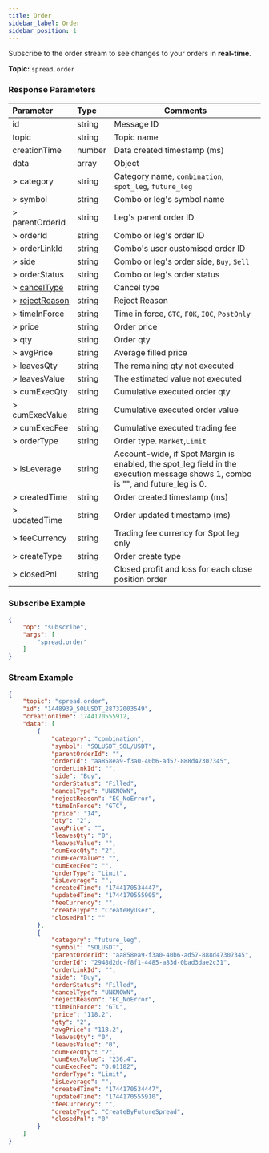 ```yaml
---
title: Order
sidebar_label: Order
sidebar_position: 1
---
```


Subscribe to the order stream to see changes to your orders in **real-time**.

**Topic:** `spread.order`<br/>

### Response Parameters
| Parameter | Type | Comments|
|:----- |:-----|----- |
|id |string |Message ID|
|topic |string |Topic name |
|creationTime |number |Data created timestamp (ms) |
|data |array |Object |
|> category|string |Category name, `combination`, `spot_leg`, `future_leg`|
|> symbol|string |Combo or leg's symbol name |
|> parentOrderId|string |Leg's parent order ID |
|> orderId|string |Combo or leg's order ID |
|> orderLinkId|string |Combo's user customised order ID |
|> side|string |Combo or leg's order side, `Buy`, `Sell` |
|> orderStatus|string |Combo or leg's order status |
|> [cancelType](../../../enum#canceltype)|string |Cancel type |
|> [rejectReason](../../../enum#rejectreason)|string |Reject Reason |
|> timeInForce|string |Time in force, `GTC`, `FOK`, `IOC`, `PostOnly` |
|> price|string |Order price |
|> qty|string |Order qty |
|> avgPrice|string |Average filled price |
|> leavesQty|string |The remaining qty not executed |
|> leavesValue|string |The estimated value not executed |
|> cumExecQty|string |Cumulative executed order qty |
|> cumExecValue|string |Cumulative executed order value |
|> cumExecFee|string |Cumulative executed trading fee |
|> orderType|string |Order type. `Market`,`Limit` |
|> isLeverage |string |Account-wide, if Spot Margin is enabled, the spot_leg field in the execution message shows 1, combo is "", and future_leg is 0.|
|> createdTime|string |Order created timestamp (ms) |
|> updatedTime|string |Order updated timestamp (ms) |
|> feeCurrency|string |Trading fee currency for Spot leg only |
|> createType|string |Order create type |
|> closedPnl|string |Closed profit and loss for each close position order |

### Subscribe Example
```json
{
    "op": "subscribe",
    "args": [
        "spread.order"
    ]
}
```

### Stream Example

```json
{
    "topic": "spread.order",
    "id": "1448939_SOLUSDT_28732003549",
    "creationTime": 1744170555912,
    "data": [
        {
            "category": "combination",
            "symbol": "SOLUSDT_SOL/USDT",
            "parentOrderId": "",
            "orderId": "aa858ea9-f3a0-40b6-ad57-888d47307345",
            "orderLinkId": "",
            "side": "Buy",
            "orderStatus": "Filled",
            "cancelType": "UNKNOWN",
            "rejectReason": "EC_NoError",
            "timeInForce": "GTC",
            "price": "14",
            "qty": "2",
            "avgPrice": "",
            "leavesQty": "0",
            "leavesValue": "",
            "cumExecQty": "2",
            "cumExecValue": "",
            "cumExecFee": "",
            "orderType": "Limit",
            "isLeverage": "",
            "createdTime": "1744170534447",
            "updatedTime": "1744170555905",
            "feeCurrency": "",
            "createType": "CreateByUser",
            "closedPnl": ""
        },
        {
            "category": "future_leg",
            "symbol": "SOLUSDT",
            "parentOrderId": "aa858ea9-f3a0-40b6-ad57-888d47307345",
            "orderId": "2948d2dc-f8f1-4485-a83d-0bad3dae2c31",
            "orderLinkId": "",
            "side": "Buy",
            "orderStatus": "Filled",
            "cancelType": "UNKNOWN",
            "rejectReason": "EC_NoError",
            "timeInForce": "GTC",
            "price": "118.2",
            "qty": "2",
            "avgPrice": "118.2",
            "leavesQty": "0",
            "leavesValue": "0",
            "cumExecQty": "2",
            "cumExecValue": "236.4",
            "cumExecFee": "0.01182",
            "orderType": "Limit",
            "isLeverage": "",
            "createdTime": "1744170534447",
            "updatedTime": "1744170555910",
            "feeCurrency": "",
            "createType": "CreateByFutureSpread",
            "closedPnl": "0"
        }
    ]
}
```
